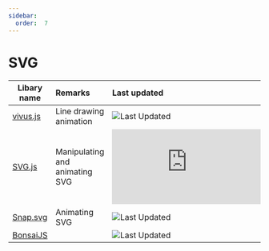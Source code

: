 ```yaml
---
sidebar:
  order:  7
---
```


# SVG

| Libary name | Remarks | Last updated |
| --- | :-- | :-- |
| [vivus.js](https://maxwellito.github.io/vivus/) | Line drawing animation | ![Last Updated](https://img.shields.io/github/last-commit/maxwellito/vivus) |
| [SVG.js](https://svgjs.dev/) | Manipulating and animating SVG | ![Last Updated](https://img.shields.io/github/last-commit/svgdotjs/svg.js) |
| [Snap.svg](http://snapsvg.io/) | Animating SVG | ![Last Updated](https://img.shields.io/github/last-commit/adobe-webplatform/snap.svg) |
| [BonsaiJS](https://bonsaijs.org/) |  | ![Last Updated](https://img.shields.io/github/last-commit/uxebu/bonsai) |
